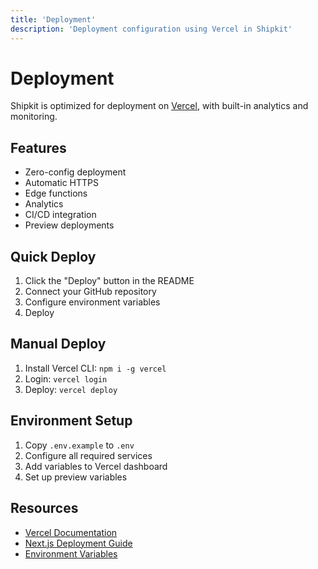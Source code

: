 ```yaml
---
title: 'Deployment'
description: 'Deployment configuration using Vercel in Shipkit'
---
```


# Deployment

Shipkit is optimized for deployment on [Vercel](https://vercel.com), with built-in analytics and monitoring.

## Features

- Zero-config deployment
- Automatic HTTPS
- Edge functions
- Analytics
- CI/CD integration
- Preview deployments

## Quick Deploy

1. Click the "Deploy" button in the README
2. Connect your GitHub repository
3. Configure environment variables
4. Deploy

## Manual Deploy

1. Install Vercel CLI: `npm i -g vercel`
2. Login: `vercel login`
3. Deploy: `vercel deploy`

## Environment Setup

1. Copy `.env.example` to `.env`
2. Configure all required services
3. Add variables to Vercel dashboard
4. Set up preview variables

## Resources

- [Vercel Documentation](https://vercel.com/docs)
- [Next.js Deployment Guide](https://nextjs.org/docs/deployment)
- [Environment Variables](https://vercel.com/docs/concepts/projects/environment-variables)
